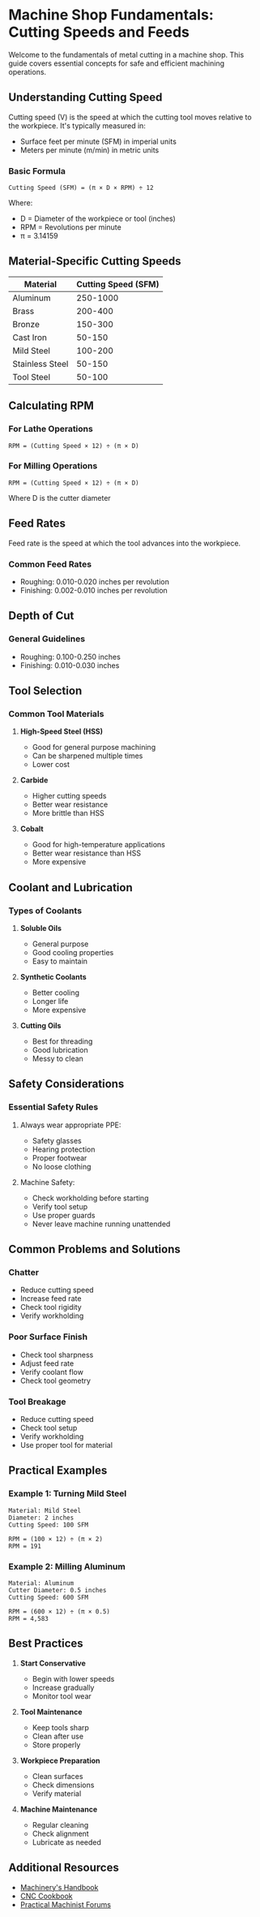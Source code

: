 # Machine Shop Fundamentals: Cutting Speeds and Feeds

Welcome to the fundamentals of metal cutting in a machine shop. This guide covers essential concepts for safe and efficient machining operations.

## Understanding Cutting Speed

Cutting speed (V) is the speed at which the cutting tool moves relative to the workpiece. It's typically measured in:
- Surface feet per minute (SFM) in imperial units
- Meters per minute (m/min) in metric units

### Basic Formula
```
Cutting Speed (SFM) = (π × D × RPM) ÷ 12
```
Where:
- D = Diameter of the workpiece or tool (inches)
- RPM = Revolutions per minute
- π = 3.14159

## Material-Specific Cutting Speeds

| Material | Cutting Speed (SFM) |
|----------|-------------------|
| Aluminum | 250-1000 |
| Brass | 200-400 |
| Bronze | 150-300 |
| Cast Iron | 50-150 |
| Mild Steel | 100-200 |
| Stainless Steel | 50-150 |
| Tool Steel | 50-100 |

## Calculating RPM

### For Lathe Operations
```
RPM = (Cutting Speed × 12) ÷ (π × D)
```

### For Milling Operations
```
RPM = (Cutting Speed × 12) ÷ (π × D)
```
Where D is the cutter diameter

## Feed Rates

Feed rate is the speed at which the tool advances into the workpiece.

### Common Feed Rates
- Roughing: 0.010-0.020 inches per revolution
- Finishing: 0.002-0.010 inches per revolution

## Depth of Cut

### General Guidelines
- Roughing: 0.100-0.250 inches
- Finishing: 0.010-0.030 inches

## Tool Selection

### Common Tool Materials
1. **High-Speed Steel (HSS)**
   - Good for general purpose machining
   - Can be sharpened multiple times
   - Lower cost

2. **Carbide**
   - Higher cutting speeds
   - Better wear resistance
   - More brittle than HSS

3. **Cobalt**
   - Good for high-temperature applications
   - Better wear resistance than HSS
   - More expensive

## Coolant and Lubrication

### Types of Coolants
1. **Soluble Oils**
   - General purpose
   - Good cooling properties
   - Easy to maintain

2. **Synthetic Coolants**
   - Better cooling
   - Longer life
   - More expensive

3. **Cutting Oils**
   - Best for threading
   - Good lubrication
   - Messy to clean

## Safety Considerations

### Essential Safety Rules
1. Always wear appropriate PPE:
   - Safety glasses
   - Hearing protection
   - Proper footwear
   - No loose clothing

2. Machine Safety:
   - Check workholding before starting
   - Verify tool setup
   - Use proper guards
   - Never leave machine running unattended

## Common Problems and Solutions

### Chatter
- Reduce cutting speed
- Increase feed rate
- Check tool rigidity
- Verify workholding

### Poor Surface Finish
- Check tool sharpness
- Adjust feed rate
- Verify coolant flow
- Check tool geometry

### Tool Breakage
- Reduce cutting speed
- Check tool setup
- Verify workholding
- Use proper tool for material

## Practical Examples

### Example 1: Turning Mild Steel
```
Material: Mild Steel
Diameter: 2 inches
Cutting Speed: 100 SFM

RPM = (100 × 12) ÷ (π × 2)
RPM = 191
```

### Example 2: Milling Aluminum
```
Material: Aluminum
Cutter Diameter: 0.5 inches
Cutting Speed: 600 SFM

RPM = (600 × 12) ÷ (π × 0.5)
RPM = 4,583
```

## Best Practices

1. **Start Conservative**
   - Begin with lower speeds
   - Increase gradually
   - Monitor tool wear

2. **Tool Maintenance**
   - Keep tools sharp
   - Clean after use
   - Store properly

3. **Workpiece Preparation**
   - Clean surfaces
   - Check dimensions
   - Verify material

4. **Machine Maintenance**
   - Regular cleaning
   - Check alignment
   - Lubricate as needed

## Additional Resources

- [Machinery's Handbook](https://www.industrialpress.com/machinerys-handbook)
- [CNC Cookbook](https://www.cnccookbook.com)
- [Practical Machinist Forums](https://www.practicalmachinist.com)